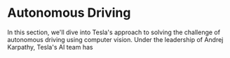 
# Autonomous Driving

In this section, we'll dive into Tesla's approach to solving the challenge of autonomous driving using computer vision. Under the leadership of Andrej Karpathy, Tesla's AI team has